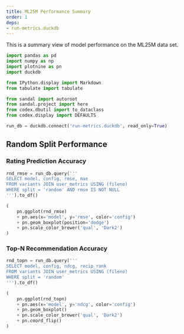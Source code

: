 ```yaml
---
title: ML25M Performance Summary
order: 1
deps:
- run-metrics.duckdb
---
```


This is a summary view of model performance on the ML25M data set.

```python
import pandas as pd
import numpy as np
import plotnine as pn
import duckdb
```

```python
from IPython.display import Markdown
from tabulate import tabulate
```

```python
from sandal import autoroot
from sandal.project import here
from codex.dbutil import to_dataclass
from codex.display import DEFAULTS
```

```python
run_db = duckdb.connect('run-metrics.duckdb', read_only=True)
```

## Random Split Performance



### Rating Prediction Accuracy

```python
rnd_rmse = run_db.query('''
SELECT model, config, rmse, mae
FROM variants JOIN user_metrics USING (fileno)
WHERE split = 'random' AND rmse IS NOT NULL
''').to_df()
```

```python
(
    pn.ggplot(rnd_rmse)
    + pn.aes(x='model', y='rmse', color='config')
    + pn.geom_boxplot(position='dodge')
    + pn.scale_color_brewer('qual', 'Dark2')
)
```

### Top-N Recommendation Accuracy

```python
rnd_topn = run_db.query('''
SELECT model, config, ndcg, recip_rank
FROM variants JOIN user_metrics USING (fileno)
WHERE split = 'random'
''').to_df()
```

```python
(
    pn.ggplot(rnd_topn)
    + pn.aes(x='model', y='ndcg', color='config')
    + pn.geom_boxplot()
    + pn.scale_color_brewer('qual', 'Dark2')
    + pn.coord_flip()
)
```
